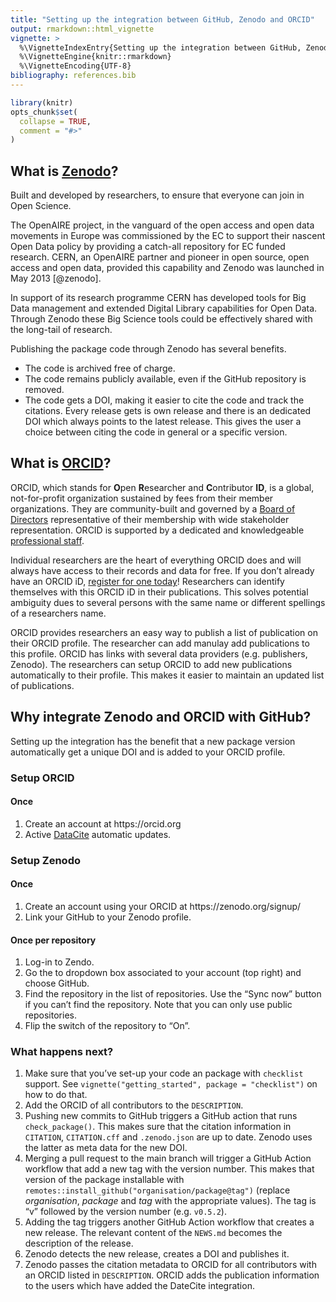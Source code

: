 ```yaml
---
title: "Setting up the integration between GitHub, Zenodo and ORCID"
output: rmarkdown::html_vignette
vignette: >
  %\VignetteIndexEntry{Setting up the integration between GitHub, Zenodo and ORCID}
  %\VignetteEngine{knitr::rmarkdown}
  %\VignetteEncoding{UTF-8}
bibliography: references.bib
---
```


```r
library(knitr)
opts_chunk$set(
  collapse = TRUE,
  comment = "#>"
)
```

## What is [Zenodo](https://www.zenodo.org)?

Built and developed by researchers, to ensure that everyone can join in Open Science.

The OpenAIRE project, in the vanguard of the open access and open data movements in Europe was commissioned by the EC to support their nascent Open Data policy by providing a catch-all repository for EC funded research.
CERN, an OpenAIRE partner and pioneer in open source, open access and open data, provided this capability and Zenodo was launched in May 2013 [@zenodo].

In support of its research programme CERN has developed tools for Big Data management and extended Digital Library capabilities for Open Data.
Through Zenodo these Big Science tools could be effectively shared with the long-tail of research.

Publishing the package code through Zenodo has several benefits.

- The code is archived free of charge.
- The code remains publicly available, even if the GitHub repository is removed.
- The code gets a DOI, making it easier to cite the code and track the citations.
  Every release gets is own release and there is an dedicated DOI which always points to the latest release.
  This gives the user a choice between citing the code in general or a specific version.

## What is [ORCID](https://orcid.org)?

ORCID, which stands for **O**pen **R**esearcher and **C**ontributor **ID**, is a global, not-for-profit organization sustained by fees from their member organizations.
They are community-built and governed by a [Board of Directors](https://info.orcid.org/orcid-board/) representative of their membership with wide stakeholder representation.
ORCID is supported by a dedicated and knowledgeable [professional staff](https://info.orcid.org/orcid-team/).

Individual researchers are the heart of everything ORCID does and will always have access to their records and data for free.
If you don’t already have an ORCID iD, [register for one today](https://orcid.org/register)!
Researchers can identify themselves with this ORCID iD in their publications.
This solves potential ambiguity dues to several persons with the same name or different spellings of a researchers name.

ORCID provides researchers an easy way to publish a list of publication on their ORCID profile.
The researcher can add manulay add publications to this profile.
ORCID has links with several data providers (e.g. publishers, Zenodo).
The researchers can setup ORCID to add new publications automatically to their profile.
This makes it easier to maintain an updated list of publications.

## Why integrate Zenodo and ORCID with GitHub?

Setting up the integration has the benefit that a new package version automatically get a unique DOI and is added to your ORCID profile.

### Setup ORCID

#### Once

1. Create an account at https://orcid.org
1. Active [DataCite](https://support.datacite.org/docs/how-to-activate-orcid-auto-update) automatic updates.

### Setup Zenodo 

#### Once

1. Create an account using your ORCID at https://zenodo.org/signup/
1. Link your GitHub to your Zenodo profile.

#### Once per repository

1. Log-in to Zendo.
1. Go the to dropdown box associated to your account (top right) and choose GitHub.
1. Find the repository in the list of repositories.
  Use the "Sync now" button if you can't find the repository.
  Note that you can only use public repositories.
1. Flip the switch of the repository to "On".

### What happens next?

1. Make sure that you've set-up your code an package with `checklist` support.
  See `vignette("getting_started", package = "checklist")` on how to do that.
1. Add the ORCID of all contributors to the `DESCRIPTION`.
1. Pushing new commits to GitHub triggers a GitHub action that runs `check_package()`.
  This makes sure that the citation information in `CITATION`, `CITATION.cff` and `.zenodo.json` are up to date.
  Zenodo uses the latter as meta data for the new DOI.
1. Merging a pull request to the main branch will trigger a GitHub Action workflow that add a new tag with the version number.
  This makes that version of the package installable with `remotes::install_github("organisation/package@tag")` (replace _organisation_, _package_ and _tag_ with the appropriate values).
  The tag is "v" followed by the version number (e.g. `v0.5.2`).
1. Adding the tag triggers another GitHub Action workflow that creates a new release.
  The relevant content of the `NEWS.md` becomes the description of the release.
1. Zenodo detects the new release, creates a DOI and publishes it.
1. Zenodo passes the citation metadata to ORCID for all contributors with an ORCID listed in `DESCRIPTION`.
  ORCID adds the publication information to the users which have added the DateCite integration.
